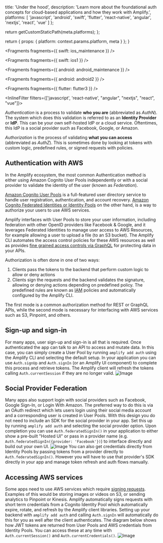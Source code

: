 
  title: 'Under the hood',
  description:
    'Learn more about the foundational auth concepts for cloud-based applications and how they work with Amplify.',
  platforms: [
    'javascript',
    'android',
    'swift',
    'flutter',
    'react-native',
    'angular',
    'nextjs',
    'react',
    'vue'
  ]
};

  return getCustomStaticPath(meta.platforms);
};

  return {
    props: {
      platform: context.params.platform,
      meta
    }
  };
}


<Fragments fragments={{ swift: ios_maintenance }} />


<Fragments fragments={{ swift: ios1 }} />


<Fragments fragments={{ android: android_maintenance }} />


<Fragments fragments={{ android: android2 }} />


<Fragments fragments={{ flutter: flutter3 }} />

<InlineFilter filters={['javascript',  'react-native', "angular", "nextjs", "react", "vue"]}>

_Authentication_ is a process to validate **who you are** (abbreviated as _AuthN_). The system which does this validation is referred to as an **Identity Provider** or **IdP**. This can be your own self-hosted IdP or a cloud service. Oftentimes, this IdP is a social provider such as Facebook, Google, or Amazon.

_Authorization_ is the process of validating **what you can access** (abbreviated as _AuthZ_). This is sometimes done by looking at tokens with custom logic, predefined rules, or signed requests with policies.

## Authentication with AWS

In the Amplify ecosystem, the most common Authentication method is either using Amazon Cognito User Pools independently or with a social provider to validate the identity of the user (known as _Federation_).

[Amazon Cognito User Pools](https://docs.aws.amazon.com/cognito/latest/developerguide/cognito-user-identity-pools.html) is a full-featured user directory service to handle user registration, authentication, and account recovery. [Amazon Cognito Federated Identities or Identity Pools](https://docs.aws.amazon.com/cognito/latest/developerguide/cognito-identity.html) on the other hand, is a way to authorize your users to use AWS services.

Amplify interfaces with User Pools to store your user information, including federation with other OpenID providers like Facebook & Google, and it leverages Federated Identities to manage user access to AWS Resources, for example allowing a user to upload a file (to an S3 bucket). The Amplify CLI automates the access control policies for these AWS resources as well as provides [fine grained access controls via GraphQL](/[platform]/build-a-backend/graphqlapi/customize-auth/) for protecting data in your APIs.

Authorization is often done in one of two ways:

1. Clients pass the tokens to the backend that perform custom logic to allow or deny actions
1. Clients sign the requests and the backend validates the signature, allowing or denying actions depending on predefined policy. The predefined rules are known as [IAM](https://docs.aws.amazon.com/IAM/latest/UserGuide/access_policies.html) policies and automatically configured by the Amplify CLI.

The first mode is a common authorization method for REST or GraphQL APIs, while the second mode is necessary for interfacing with AWS services such as S3, Pinpoint, and others.

## Sign-up and sign-in

For many apps, user sign-up and sign-in is all that is required. Once authenticated the app can talk to an API to access and mutate data. In this case, you can simply create a User Pool by running `amplify add auth` using the Amplify CLI and selecting the default setup. In your application you can use `Auth.signUp` and `Auth.signIn` (or an Amplify UI component) to complete this process and retrieve tokens. The Amplify client will refresh the tokens calling `Auth.currentSession` if they are no longer valid. ![Image](/images/SimpleAuthZ.png)

## Social Provider Federation

Many apps also support login with social providers such as Facebook, Google Sign-In, or Login With Amazon. The preferred way to do this is via an OAuth redirect which lets users login using their social media account and a corresponding user is created in User Pools. With this design you do not need to include an SDK for the social provider in your app. Set this up by running `amplify add auth` and selecting the social provider option. Upon completion you can use `Auth.federatedSignIn()` in your application to either show a pre-built "Hosted UI" or pass in a provider name (e.g. `Auth.federatedSignIn({provider: 'Facebook'})`) to interface directly and build out your own UI. ![Image](/images/SocialAuthZ.png) You can also get credentials directly from Identity Pools by passing tokens from a provider directly to `Auth.federatedSignIn()`. However you will have to use that provider's SDK directly in your app and manage token refresh and auth flows manually.

## Accessing AWS services

Some apps need to use AWS services which require [signing requests](https://docs.aws.amazon.com/general/latest/gr/signing_aws_api_requests.html). Examples of this would be storing images or videos on S3, or sending analytics to Pinpoint or Kinesis. Amplify automatically signs requests with short term credentials from a Cognito Identity Pool which automatically expire, rotate, and refresh by the Amplify client libraries. Setting up your backend with `amplify add auth` and calling `Auth.signIn` will automatically do this for you as well after the client authenticates. The diagram below shows how JWT tokens are returned from User Pools and AWS credentials from Identity Pools. You can access these at any time with `Auth.currentSession()` and `Auth.currentCredentials()`. ![Image](/images/AWSAuthZ.png)

</InlineFilter>
